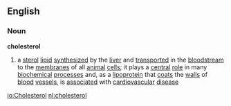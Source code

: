 ==English==
===Noun===
{{wikipedia}}
'''cholesterol'''
#{{biochemistry}} a [[sterol]] [[lipid]] [[synthesized]] by the [[liver]] and [[transported]] in the [[bloodstream]] to the [[membrane]]s of all [[animal]] [[cell]]s; it plays a [[central]] [[role]] in many [[biochemical]] [[process]]es and, as a [[lipoprotein]] that [[coat]]s the [[wall]]s of [[blood]] [[vessel]]s, is [[associated]] with [[cardiovascular]] [[disease]]

[[io:Cholesterol]]
[[nl:cholesterol]]